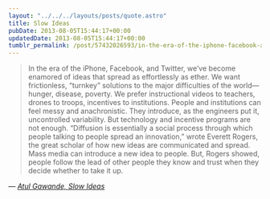 ```yaml
---
layout: "../../../layouts/posts/quote.astro"
title: Slow Ideas
pubDate: 2013-08-05T15:44:17+00:00
updatedDate: 2013-08-05T15:44:17+00:00
tumblr_permalink: /post/57432026593/in-the-era-of-the-iphone-facebook-and-twitter
---
```


> In the era of the iPhone, Facebook, and Twitter, we’ve become enamored of ideas that spread as effortlessly as ether. We want frictionless, “turnkey” solutions to the major difficulties of the world—hunger, disease, poverty. We prefer instructional videos to teachers, drones to troops, incentives to institutions. People and institutions can feel messy and anachronistic. They introduce, as the engineers put it, uncontrolled variability. But technology and incentive programs are not enough. “Diffusion is essentially a social process through which people talking to people spread an innovation,” wrote Everett Rogers, the great scholar of how new ideas are communicated and spread. Mass media can introduce a new idea to people. But, Rogers showed, people follow the lead of other people they know and trust when they decide whether to take it up.

— <cite>[Atul Gawande, _Slow Ideas_](https://www.newyorker.com/magazine/2013/07/29/slow-ideas)</cite>
